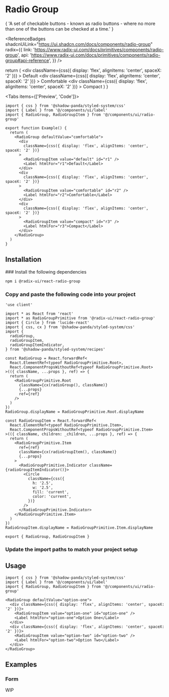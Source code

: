 
# Radio Group

<Lead>
  {
    'A set of checkable buttons - known as radio buttons - where no more than one of the buttons can be checked at a time.'
  }
</Lead>

<ReferenceBadges
  shadcnUiLink="https://ui.shadcn.com/docs/components/radio-group"
  radix={{
    link: 'https://www.radix-ui.com/docs/primitives/components/radio-group',
    api: 'https://www.radix-ui.com/docs/primitives/components/radio-group#api-reference',
  }}
/>

  return (
    <RadioGroup defaultValue="comfortable">
      <div
        className={css({ display: 'flex', alignItems: 'center', spaceX: '2' })}
      >
        <RadioGroupItem value="default" id="r1" />
        <Label htmlFor="r1">Default</Label>
      </div>
      <div
        className={css({ display: 'flex', alignItems: 'center', spaceX: '2' })}
      >
        <RadioGroupItem value="comfortable" id="r2" />
        <Label htmlFor="r2">Comfortable</Label>
      </div>
      <div
        className={css({ display: 'flex', alignItems: 'center', spaceX: '2' })}
      >
        <RadioGroupItem value="compact" id="r3" />
        <Label htmlFor="r3">Compact</Label>
      </div>
    </RadioGroup>
  )
}

<Tabs items={['Preview', 'Code']}>
  <Tab>
    <Preview>
      <Example />
    </Preview>
  </Tab>
  <Tab>

```tsx copy
import { css } from '@shadow-panda/styled-system/css'
import { Label } from '@/components/ui/label'
import { RadioGroup, RadioGroupItem } from '@/components/ui/radio-group'

export function Example() {
  return (
    <RadioGroup defaultValue="comfortable">
      <div
        className={css({ display: 'flex', alignItems: 'center', spaceX: '2' })}
      >
        <RadioGroupItem value="default" id="r1" />
        <Label htmlFor="r1">Default</Label>
      </div>
      <div
        className={css({ display: 'flex', alignItems: 'center', spaceX: '2' })}
      >
        <RadioGroupItem value="comfortable" id="r2" />
        <Label htmlFor="r2">Comfortable</Label>
      </div>
      <div
        className={css({ display: 'flex', alignItems: 'center', spaceX: '2' })}
      >
        <RadioGroupItem value="compact" id="r3" />
        <Label htmlFor="r3">Compact</Label>
      </div>
    </RadioGroup>
  )
}
```

  </Tab>
</Tabs>

## Installation

<Steps>
### Install the following dependencies

```bash npm2yarn copy
npm i @radix-ui/react-radio-group
```

### Copy and paste the following code into your project

```tsx filename="components/ui/radio-group.tsx" copy
'use client'

import * as React from 'react'
import * as RadioGroupPrimitive from '@radix-ui/react-radio-group'
import { Circle } from 'lucide-react'
import { css, cx } from '@shadow-panda/styled-system/css'
import {
  radioGroup,
  radioGroupItem,
  radioGroupItemIndicator,
} from '@shadow-panda/styled-system/recipes'

const RadioGroup = React.forwardRef<
  React.ElementRef<typeof RadioGroupPrimitive.Root>,
  React.ComponentPropsWithoutRef<typeof RadioGroupPrimitive.Root>
>(({ className, ...props }, ref) => {
  return (
    <RadioGroupPrimitive.Root
      className={cx(radioGroup(), className)}
      {...props}
      ref={ref}
    />
  )
})
RadioGroup.displayName = RadioGroupPrimitive.Root.displayName

const RadioGroupItem = React.forwardRef<
  React.ElementRef<typeof RadioGroupPrimitive.Item>,
  React.ComponentPropsWithoutRef<typeof RadioGroupPrimitive.Item>
>(({ className, children: _children, ...props }, ref) => {
  return (
    <RadioGroupPrimitive.Item
      ref={ref}
      className={cx(radioGroupItem(), className)}
      {...props}
    >
      <RadioGroupPrimitive.Indicator className={radioGroupItemIndicator()}>
        <Circle
          className={css({
            h: '2.5',
            w: '2.5',
            fill: 'current',
            color: 'current',
          })}
        />
      </RadioGroupPrimitive.Indicator>
    </RadioGroupPrimitive.Item>
  )
})
RadioGroupItem.displayName = RadioGroupPrimitive.Item.displayName

export { RadioGroup, RadioGroupItem }
```

### Update the import paths to match your project setup

</Steps>

## Usage

```tsx copy
import { css } from '@shadow-panda/styled-system/css'
import { Label } from '@/components/ui/label'
import { RadioGroup, RadioGroupItem } from '@/components/ui/radio-group'
```

```tsx copy
<RadioGroup defaultValue="option-one">
  <div className={css({ display: 'flex', alignItems: 'center', spaceX: '2' })}>
    <RadioGroupItem value="option-one" id="option-one" />
    <Label htmlFor="option-one">Option One</Label>
  </div>
  <div className={css({ display: 'flex', alignItems: 'center', spaceX: '2' })}>
    <RadioGroupItem value="option-two" id="option-two" />
    <Label htmlFor="option-two">Option Two</Label>
  </div>
</RadioGroup>
```

## Examples

### Form

<Callout type="warning" emoji="⚒️">
  WIP
</Callout>
